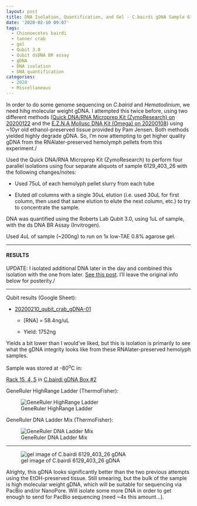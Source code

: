 ```yaml
---
layout: post
title: DNA Isolation, Quantification, and Gel - C.bairdi gDNA Sample 6129_403_26
date: '2020-02-10 09:07'
tags:
  - Chionoecetes bairdi
  - tanner crab
  - gel
  - Qubit 3.0
  - Qubit dsDNA BR assay
  - gDNA
  - DNA isolation
  - DNA quantification
categories:
  - 2020
  - Miscellaneous
---
```

In order to do some genome sequencing on _C.bairid_ and _Hematodinium_, we need hihg molecular weight gDNA. I attempted this twice before, using two different methods ([Quick DNA/RNA Microprep Kit (ZymoResearch) on 20200122](https://robertslab.github.io/sams-notebook/posts/2020/2020-01-22-DNA-Quality-Assessment-Agarose-Gel-for-C.bairdi-2010255-2729-gDNA-from-20200122.html) and the [E.Z.N.A Mollusc DNA Kit (Omega) on 20200108](https://robertslab.github.io/sams-notebook/2020/01/08/DNA-Isolation-and-Quantification-C.bairdi-gDNA-from-EtOH-Preserved-Tissue.html)) using ~10yr old ethanol-preserved tissue provided by Pam Jensen. Both methods yielded highly degrade gDNA. So, I'm now attempting to get higher quality gDNA from the RNAlater-preserved hemolymph pellets from this experiment./

Used the Quick DNA/RNA Microprep Kit (ZymoResearch) to perform four parallel isolations using four separate aliquots of sample 6129_403_26 with the following changes/notes:

- Used 75uL of each hemolyph pellet slurry from each tube

- Eluted _all_ columns with a single 30uL elution (i.e. used 30uL for first column, then used that same elution to elute the next column, etc.) to try to concentrate the sample.

DNA was quantified using the Roberts Lab Qubit 3.0, using 1uL of sample, with the ds DNA BR Assay (Invitrogen).

Used 4uL of sample (~200ng) to run on 1x low-TAE 0.8% agarose gel.


---

#### RESULTS

UPDATE: I isolated additional DNA later in the day and combined this isolation with the one from later. [See this post](https://robertslab.github.io/sams-notebook/posts/2020/2020-02-10-DNA-Isolation-&-Quantification-Additional-C.bairdi-gDNA-from-Sample-6129_403_26.html). I'll leave the original info below for posterity./

---

Qubit results (Google Sheet):

- [20200210_qubit_crab_gDNA-01](https://docs.google.com/spreadsheets/d/1NGJYpFNaCKFDlK8E-0uhMW_hQvun76uGvi0cTC_r3vM/edit?usp=sharing)

  - [RNA] = 58.4ng/uL

  - Yield: 1752ng

Yields a bit lower than I would've liked, but this is isolation is primarily to see what the gDNA integrity looks like from these RNAlater-preserved hemolyph samples.

Sample was stored at -80<sup>o</sup>C in:

[Rack 15, 4, 5](http://b.link/srlab-80C) in [C.bairdi gDNA Box #2](https://docs.google.com/spreadsheets/d/1EnI5UlvN8qoT3pB0VcP6Eu44BdiyyElToYA9VwukPEE/edit?usp=sharing)

GeneRuler HighRange Ladder (ThermoFisher):

![GeneRuler HighRange Ladder](https://github.com/RobertsLab/resources/blob/master/protocols/Commercial_Protocols/ThermoFisher_GeneRuler_HighRange_DNALadder_50ug.png?raw=true)

GeneRuler DNA Ladder Mix (ThermoFisher):

![GeneRuler DNA Ladder Mix](https://github.com/RobertsLab/resources/blob/master/protocols/Commercial_Protocols/ThermoFisher_OgeneRuler_DNA_Ladder_Mix_F100439.jpg?raw=true)

---


![gel image of C.bairdi 6129_403_26 gDNA](https://raw.githubusercontent.com/RobertsLab/sams-notebook/master/images/20200210_gel_cbai_6129_403_26_gDNA.jpg)

Alrighty, this gDNA looks significantly better than the two previous attempts using the EtOH-preserved tissue. Still smearing, but the bulk of the sample is high molecular weight gDNA, which will be suitable for sequencing via PacBio and/or NanoPore. Will isolate some more DNA in order to get enough to send for PacBio sequencing (need ~4x this amount...).
